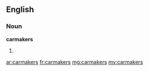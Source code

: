 ==English==

===Noun===
'''carmakers'''

# {{plural of|carmaker}}

[[ar:carmakers]]
[[fr:carmakers]]
[[mg:carmakers]]
[[my:carmakers]]